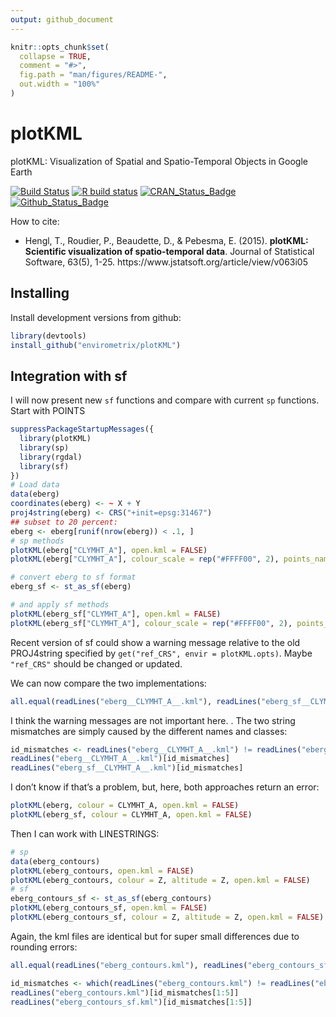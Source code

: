 ```yaml
---
output: github_document
---
```

<!-- README.md is generated from README.Rmd. Please edit that file -->

```r
knitr::opts_chunk$set(
  collapse = TRUE,
  comment = "#>",
  fig.path = "man/figures/README-",
  out.width = "100%"
)
```

<!-- README.md is generated from README.Rmd. Please edit that file -->

# plotKML
plotKML: Visualization of Spatial and Spatio-Temporal Objects in Google Earth

<!-- badges: start -->

[![Build Status](https://travis-ci.org/Envirometrix/plotKML.svg?branch=master)](https://travis-ci.org/Envirometrix/plotKML)
[![R build status](https://github.com/Envirometrix/plotKML/workflows/R-CMD-check/badge.svg)](https://github.com/Envirometrix/plotKML/actions)
[![CRAN_Status_Badge](http://www.r-pkg.org/badges/version/plotKML)](https://cran.r-project.org/package=plotKML)
[![Github_Status_Badge](https://img.shields.io/badge/Github-0.7--1-blue.svg)](https://github.com/Envirometrix/plotKML)
<!-- badges: end -->

How to cite:

- Hengl, T., Roudier, P., Beaudette, D., & Pebesma, E. (2015). **plotKML: Scientific visualization of spatio-temporal data**. Journal of Statistical Software, 63(5), 1-25. https://www.jstatsoft.org/article/view/v063i05

## Installing

Install development versions from github:

```r
library(devtools)
install_github("envirometrix/plotKML")
```

## Integration with sf

I will now present new `sf` functions and compare with current `sp` functions. Start with POINTS

```r
suppressPackageStartupMessages({
  library(plotKML)
  library(sp)
  library(rgdal)
  library(sf)
})
# Load data
data(eberg)
coordinates(eberg) <- ~ X + Y
proj4string(eberg) <- CRS("+init=epsg:31467")
## subset to 20 percent:
eberg <- eberg[runif(nrow(eberg)) < .1, ]
# sp methods
plotKML(eberg["CLYMHT_A"], open.kml = FALSE)
plotKML(eberg["CLYMHT_A"], colour_scale = rep("#FFFF00", 2), points_names = "", open.kml = FALSE)

# convert eberg to sf format
eberg_sf <- st_as_sf(eberg)

# and apply sf methods
plotKML(eberg_sf["CLYMHT_A"], open.kml = FALSE)
plotKML(eberg_sf["CLYMHT_A"], colour_scale = rep("#FFFF00", 2), points_names = "", open.kml = FALSE)
```

Recent version of sf could show a warning message relative to the old PROJ4string specified by `get("ref_CRS", envir = plotKML.opts)`. 
Maybe `"ref_CRS"` should be changed or updated. 

We can now compare the two implementations: 

```r
all.equal(readLines("eberg__CLYMHT_A__.kml"), readLines("eberg_sf__CLYMHT_A__.kml"))
```

I think the warning messages are not important here. . 
The two string mismatches are simply caused by the different names and classes: 

```r
id_mismatches <- readLines("eberg__CLYMHT_A__.kml") != readLines("eberg_sf__CLYMHT_A__.kml")
readLines("eberg__CLYMHT_A__.kml")[id_mismatches]
readLines("eberg_sf__CLYMHT_A__.kml")[id_mismatches]
```

I don't know if that's a problem, but, here, both approaches return an error: 

```r
plotKML(eberg, colour = CLYMHT_A, open.kml = FALSE)
plotKML(eberg_sf, colour = CLYMHT_A, open.kml = FALSE)
```

Then I can work with LINESTRINGS: 

```r
# sp
data(eberg_contours)
plotKML(eberg_contours, open.kml = FALSE)
plotKML(eberg_contours, colour = Z, altitude = Z, open.kml = FALSE)
# sf
eberg_contours_sf <- st_as_sf(eberg_contours)
plotKML(eberg_contours_sf, open.kml = FALSE)
plotKML(eberg_contours_sf, colour = Z, altitude = Z, open.kml = FALSE)
```

Again, the kml files are identical but for super small differences due to rounding errors: 

```r
all.equal(readLines("eberg_contours.kml"), readLines("eberg_contours_sf.kml"))

id_mismatches <- which(readLines("eberg_contours.kml") != readLines("eberg_contours_sf.kml"))
readLines("eberg_contours.kml")[id_mismatches[1:5]]
readLines("eberg_contours_sf.kml")[id_mismatches[1:5]]
````


